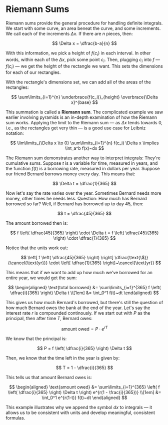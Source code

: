 # Riemann Sums

Riemann sums provide the general procedure for handling definite integrals.
We start with some curve, an area beneat the curve, and some increments. We
call each of the increments ${\Delta x.}$ If there are ${n}$ pieces, then:

$$
	\Delta x = \dfrac{b-a}{n}
$$

With this information, we pick a height of ${f(c_i)}$ in each interval. In
other words, within each of the ${\Delta x,}$ pick some point ${c_i.}$
Then, plugging ${c_i}$ into ${f}$ &mdash; ${f(c_i)}$ &mdash; we get the
height of the rectangle we want. This sets the dimensions for each of our
rectangles.

With the rectangle's dimensions set, we can add all of the areas of the
rectangles:

$$
	\sum\limits_{i=1}^{n} \underbrace{f(c_i)}_{height} \overbrace{\Delta x}^{base}
$$

This summation is called a <b>Riemann sum</b>. The complicated example we
saw earlier involving pyramids is an in-depth examination of how the
Riemann sum works. Applying the limit to the Riemann sum &mdash; as
${\Delta x}$ tends towards ${0,}$ i.e., as the rectangles get very thin
&mdash; is a good use case for Leibniz notation:

$$
	\lim\limits_{\Delta x \to 0} \sum\limits_{i=1}^{n} f(c_i) \Delta x \implies \int_a^b f(x)~dx
$$

The Riemann sum demonstrates another way to interpret integrals: They're
cumulative sums. Suppose ${t}$ is a variable for time, measured in years,
and the function ${f(t)}$ is a borrowing rate, measured in dollars per
year. Suppose our friend Bernard borrows money every day. This means that:

$$
	\Delta t = \dfrac{1}{365}
$$

Now let's say the rate varies over the year. Sometimes Bernard needs more
money, other times he needs less. Question: How much has Bernard borrowed
so far? Well, if Bernard has borrowed up to day ${45,}$ then:

$$
	t = \dfrac{45}{365}
$$

The amount borrowed then is:

$$
	f \left( \dfrac{45}{365} \right) \cdot \Delta t = f \left( \dfrac{45}{365} \right) \cdot \dfrac{1}{365}
$$

Notice that the units work out:

$$
	\left[ f \left( \dfrac{45}{365} \right) \right] \dfrac{\text{\$}}{\cancel{\text{yr}}} \cdot \left[ \dfrac{1}{365} \right]~\cancel{\text{yr}}
$$

This means that if we want to add up how much we've borrowed for an entire
year, we would get the sum:

$$
	\begin{aligned} \text{total borrowed} &= \sum\limits_{i=1}^{365} f \left( \dfrac{i}{365} \right) \Delta t \\[1em] &= \int_0^1 f(t)~dt \end{aligned}
$$

This gives us how much Bernard's borrowed, but there's still the question
of how much Bernard owes the bank at the end of the year. Let's say the
interest rate ${r}$ is compounded continously. If we start out with ${P}$
as the principal, then after time ${T,}$ Bernard owes:

$$
	\text{amount owed} = P \cdot e^{rT}
$$

We know that the principal is:

$$
	P = f \left( \dfrac{i}{365} \right) \Delta t
$$

Then, we know that the time left in the year is given by:

$$
	T = 1 - \dfrac{i}{365}
$$

This tells us that amount Bernard owes is:

$$
	\begin{aligned} \text{amount owed} &= \sum\limits_{i=1}^{365} \left( f \left( \dfrac{i}{365} \right) \Delta t \right) e^{r(1 - \frac{i}{365})} \\[1em] &= \int_0^1 e^{r(1-t)} f(t)~dt \end{aligned}
$$

This example illustrates why we append the symbol ${dx}$ to integrals
&mdash; it allows us to be consistent with units and develop meaningful,
consistent formulas.
